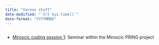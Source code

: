 ```yaml
---
title: "Varous stuff"
date-modified: "`{r} Sys.time()`"
date-format: "YYYYMMDD"
---
```

```r
```

* [Miroscic coding session 1](/../miroscic-cs1){target="_blank"}: Seminar within the Miroscic PRING project
